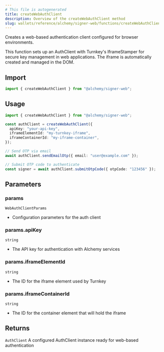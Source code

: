 ```yaml
---
# This file is autogenerated
title: createWebAuthClient
description: Overview of the createWebAuthClient method
slug: wallets/reference/alchemy/signer-web/functions/createWebAuthClient
---
```


Creates a web-based authentication client configured for browser environments.

This function sets up an AuthClient with Turnkey's IframeStamper for secure key management
in web applications. The iframe is automatically created and managed in the DOM.

## Import

```ts
import { createWebAuthClient } from "@alchemy/signer-web";
```

## Usage

```ts
import { createWebAuthClient } from "@alchemy/signer-web";

const authClient = createWebAuthClient({
  apiKey: "your-api-key",
  iframeElementId: "my-turnkey-iframe",
  iframeContainerId: "my-iframe-container",
});

// Send OTP via email
await authClient.sendEmailOtp({ email: "user@example.com" });

// Submit OTP code to authenticate
const signer = await authClient.submitOtpCode({ otpCode: "123456" });
```

## Parameters

### params

`WebAuthClientParams`

- Configuration parameters for the auth client

### params.apiKey

`string`

- The API key for authentication with Alchemy services

### params.iframeElementId

`string`

- The ID for the iframe element used by Turnkey

### params.iframeContainerId

`string`

- The ID for the container element that will hold the iframe

## Returns

`AuthClient`
A configured AuthClient instance ready for web-based authentication
